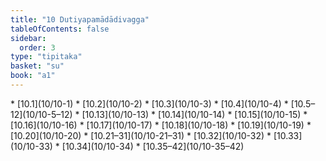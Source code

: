```yaml
---
title: "10 Dutiyapamādādivagga"
tableOfContents: false
sidebar:
  order: 3
type: "tipitaka"
basket: "su"
book: "a1"
---
```



<DynamicBreadcrumb />



<TableOfContents book="a1" section="10">
* [10.1](10/10-1)
* [10.2](10/10-2)
* [10.3](10/10-3)
* [10.4](10/10-4)
* [10.5–12](10/10-5–12)
* [10.13](10/10-13)
* [10.14](10/10-14)
* [10.15](10/10-15)
* [10.16](10/10-16)
* [10.17](10/10-17)
* [10.18](10/10-18)
* [10.19](10/10-19)
* [10.20](10/10-20)
* [10.21–31](10/10-21–31)
* [10.32](10/10-32)
* [10.33](10/10-33)
* [10.34](10/10-34)
* [10.35–42](10/10-35–42)
</TableOfContents>